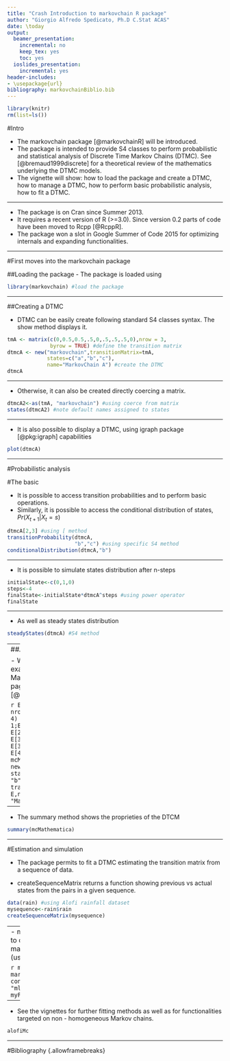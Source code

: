 ```yaml
---
title: "Crash Introduction to markovchain R package"
author: "Giorgio Alfredo Spedicato, Ph.D C.Stat ACAS"
date: \today
output:
  beamer_presentation:
    incremental: no
    keep_tex: yes
    toc: yes
  ioslides_presentation:
    incremental: yes
header-includes:
- \usepackage{url}
bibliography: markovchainBiblio.bib
---
```


```r
library(knitr)
rm(list=ls())
```

<!--
%\VignetteEngine{knitr::rmarkdown }
%\VignetteIndexEntry{Intro to the lifecontingencies R package}
-->

#Intro

- The markovchain package [@markovchainR] will be introduced.
- The package is intended to provide S4 classes to perform probabilistic and statistical analysis of Discrete Time Markov Chains (DTMC). See [@bremaud1999discrete] for a theoretical review of the mathematics underlying the DTMC models.
- The vignette will show: how to load the package and create a DTMC, how to manage a DTMC, how to perform basic probabilistic analysis, how to fit a DTMC.

---

- The package is on Cran since Summer 2013.
- It requires a recent version of R (>=3.0). Since version 0.2 parts of code have been moved to Rcpp [@RcppR].
- The package won a slot in Google Summer of Code 2015 for optimizing internals and expanding functionalities.

---

#First moves into the markovchain package

##Loading the package
- The package is loaded using 

```r
library(markovchain) #load the package
```

---

##Creating a DTMC

- DTMC can be easily create following standard S4 classes syntax. The show method displays it.

```r
tmA <- matrix(c(0,0.5,0.5,.5,0,.5,.5,.5,0),nrow = 3,
              byrow = TRUE) #define the transition matrix
dtmcA <- new("markovchain",transitionMatrix=tmA, 
             states=c("a","b","c"), 
             name="MarkovChain A") #create the DTMC
dtmcA
```

---

- Otherwise, it can also be created directly coercing a matrix.

```r
dtmcA2<-as(tmA, "markovchain") #using coerce from matrix
states(dtmcA2) #note default names assigned to states
```

---

- It is also possible to display a DTMC, using igraph package [@pkg:igraph] capabilities

```r
plot(dtmcA)
```

---

#Probabilistic analysis

#The basic

- It is possible to access transition probabilities and to perform basic operations.
- Similarly, it is possible to access the conditional distribution of states, $Pr\left ( X_{t+1} | X_{t}=s \right )$

```r
dtmcA[2,3] #using [ method
transitionProbability(dtmcA, 
                      "b","c") #using specific S4 method
conditionalDistribution(dtmcA,"b")
```

---

- It is possible to simulate states distribution after n-steps

```r
initialState<-c(0,1,0)
steps<-4
finalState<-initialState*dtmcA^steps #using power operator
finalState
```

---

- As well as steady states distribution

```r
steadyStates(dtmcA) #S4 method
```

---
##Advanced 

- We use an example found on Mathematica Web page, [@mathematica]

```r
E <- matrix(0, nrow = 4, ncol = 4)
E[1, 2] <- 1;E[2, 1] <- 1/3; E[2, 3] <- 2/3
E[3,2] <- 1/4; E[3, 4] <- 3/4; E[4, 3] <- 1
mcMathematica <- new("markovchain", states = c("a", "b", "c", "d"),
transitionMatrix = E,name = "Mathematica")
```

---

- The summary method shows the proprieties of the DTCM

```r
summary(mcMathematica)
```


---

#Estimation and simulation

- The package permits to fit a DTMC estimating the transition matrix from a sequence of data.

- createSequenceMatrix returns a function showing previous vs actual states from the pairs in a given sequence.


```r
data(rain) #using Alofi rainfall dataset
mysequence<-rain$rain
createSequenceMatrix(mysequence)
```


---
- markovchainFit function allows to obtain the estimated transition matric and the confidence levels (using elliptic MLE hyphotesis).


```r
myFit<-markovchainFit(data=mysequence,
confidencelevel = .9,method = "mle")
myFit
alofiMc<-myFit$estimate
```

---

- See the vignettes for further fitting methods as well as for functionalities targeted on non - homogeneous Markov chains.

```r
alofiMc
```


---
#Bibliography {.allowframebreaks}
